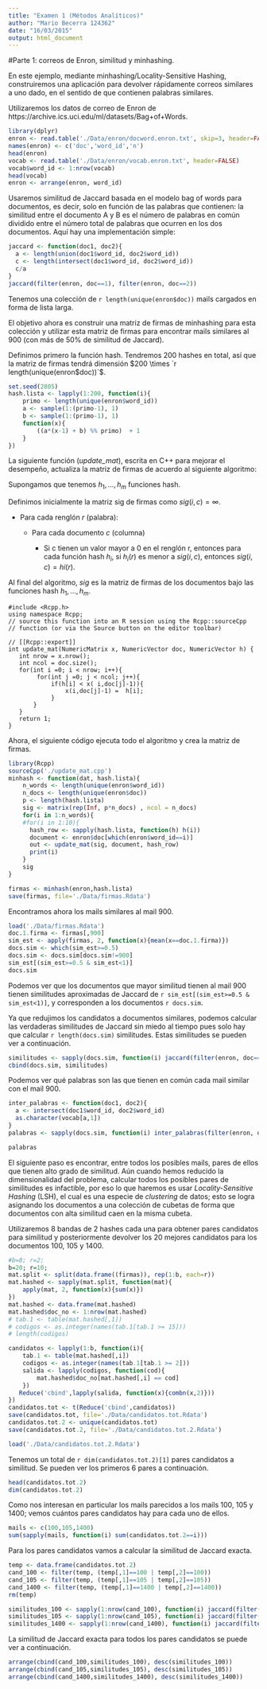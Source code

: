 ```yaml
---
title: "Examen 1 (Métodos Analíticos)"
author: "Mario Becerra 124362"
date: "16/03/2015"
output: html_document
---
```


#Parte 1: correos de Enron, similitud y minhashing.

En este ejemplo, mediante minhashing/Locality-Sensitive Hashing, construiremos una aplicación para devolver rápidamente correos similares a uno dado, en el sentido de que contienen palabras similares.

Utilizaremos los datos de correo de Enron de https://archive.ics.uci.edu/ml/datasets/Bag+of+Words. 

```r
library(dplyr)
enron <- read.table('./Data/enron/docword.enron.txt', skip=3, header=FALSE, sep=' ')
names(enron) <- c('doc','word_id','n')
head(enron)
vocab <- read.table('./Data/enron/vocab.enron.txt', header=FALSE)
vocab$word_id <- 1:nrow(vocab)
head(vocab)
enron <- arrange(enron, word_id)
```

Usaremos similitud de Jaccard basada en el modelo bag of words para documentos, es decir, solo en función de las palabras que contienen: la similitud entre el documento A y B es el número de palabras en común dividido entre el número total de palabras que ocurren en los dos documentos. Aquí hay una implementación simple:

```r
jaccard <- function(doc1, doc2){
  a <- length(union(doc1$word_id, doc2$word_id))
  c <- length(intersect(doc1$word_id, doc2$word_id))
  c/a
}
jaccard(filter(enron, doc==1), filter(enron, doc==2))
```

Tenemos una colección de `r length(unique(enron$doc))` mails cargados en forma de lista larga.

El objetivo ahora es construir una matriz de firmas de minhashing para esta colección y utilizar esta matriz de firmas para encontrar mails similares al 900 (con más de 50% de similitud de Jaccard).

Definimos primero la función hash. Tendremos 200 hashes en total, así que la matriz de firmas tendrá dimensión $200 \times `r length(unique(enron$doc))`$.

```r
set.seed(2805)
hash.lista <- lapply(1:200, function(i){
    primo <- length(unique(enron$word_id))
    a <- sample(1:(primo-1), 1)
    b <- sample(1:(primo-1), 1)
    function(x){
        ((a*(x-1) + b) %% primo)  + 1
    }
})
```

La siguiente función (*update_mat*), escrita en C++ para mejorar el desempeño, actualiza la matriz de firmas de acuerdo al siguiente algoritmo:

Supongamos que tenemos $h_1,...,h_m$ funciones hash.

Definimos inicialmente la matriz sig de firmas como $sig(i,c)=\infty$.

* Para cada renglón $r$ (palabra):

    * Para cada documento $c$ (columna)

        * Si c tienen un valor mayor a $0$ en el renglón r, entonces para cada función hash $h_i$, si $h_i(r)$ es menor a $sig(i,c)$, entonces $sig(i,c)=hi(r)$.

Al final del algoritmo, $sig$ es la matriz de firmas de los documentos bajo las funciones hash $h_1,...,h_m$.

```
#include <Rcpp.h>
using namespace Rcpp;
// source this function into an R session using the Rcpp::sourceCpp 
// function (or via the Source button on the editor toolbar)

// [[Rcpp::export]]
int update_mat(NumericMatrix x, NumericVector doc, NumericVector h) {
   int nrow = x.nrow();
   int ncol = doc.size();
   for(int i =0; i < nrow; i++){
     	for(int j =0; j < ncol; j++){
       		if(h[i] < x( i,doc[j]-1)){
            	x(i,doc[j]-1) =  h[i];
            }
       }
   }
   return 1;
}
```
Ahora, el siguiente código ejecuta todo el algoritmo y crea la matriz de firmas.

```r
library(Rcpp)
sourceCpp('./update_mat.cpp')
minhash <- function(dat, hash.lista){
    n_words <- length(unique(enron$word_id))
    n_docs <- length(unique(enron$doc))
    p <- length(hash.lista)
    sig <- matrix(rep(Inf, p*n_docs) , ncol = n_docs)
    for(i in 1:n_words){
    #for(i in 1:10){
      hash_row <- sapply(hash.lista, function(h) h(i))
      document <- enron$doc[which(enron$word_id==i)]
      out <- update_mat(sig, document, hash_row)  
      print(i)
    }
    sig
}

firmas <- minhash(enron,hash.lista)
save(firmas, file='./Data/firmas.Rdata')
```

Encontramos ahora los mails similares al mail 900.

```r
load('./Data/firmas.Rdata')
doc.1.firma <- firmas[,900]
sim_est <- apply(firmas, 2, function(x){mean(x==doc.1.firma)})
docs.sim <- which(sim_est>=0.5)
docs.sim <- docs.sim[docs.sim!=900]
sim_est[(sim_est>=0.5 & sim_est<1)]
docs.sim
```
Podemos ver que los documentos que mayor similitud tienen al mail 900 tienen similitudes aproximadas de Jaccard de `r sim_est[(sim_est>=0.5 & sim_est<1)]`, y corresponden a los documentos `r docs.sim`.

Ya que redujimos los candidatos a documentos similares, podemos calcular las verdaderas similitudes de Jaccard sin miedo al tiempo pues solo hay que calcular `r length(docs.sim)` similitudes. Estas similitudes se pueden ver a continuación.

```r
similitudes <- sapply(docs.sim, function(i) jaccard(filter(enron, doc==900), filter(enron, doc==i)))
cbind(docs.sim, similitudes)
```

Podemos ver qué palabras son las que tienen en común cada mail similar con el mail 900.

```r
inter_palabras <- function(doc1, doc2){
  a <- intersect(doc1$word_id, doc2$word_id)
  as.character(vocab[a,1])
}
palabras <- sapply(docs.sim, function(i) inter_palabras(filter(enron, doc==900), filter(enron, doc==i)))
```
```r
palabras
```

El siguiente paso es encontrar, entre todos los posibles mails, pares de ellos que tienen alto grado de similitud. Aún cuando hemos reducido la dimensionalidad del problema, calcular todos los posibles pares de similitudes es infactible, por eso lo que haremos es usar *Locality-Sensitive Hashing* (LSH), el cual es una especie de *clustering* de datos; esto se logra asignando los documentos a una colección de cubetas de forma que documentos con alta similitud caen en la misma cubeta.

Utilizaremos 8 bandas de 2 hashes cada una para obtener pares candidatos para similitud y posteriormente devolver los 20 mejores candidatos para los documentos 100, 105 y 1400.

```r
#b=8; r=2;
b=20; r=10;
mat.split <- split(data.frame((firmas)), rep(1:b, each=r))
mat.hashed <- sapply(mat.split, function(mat){
    apply(mat, 2, function(x){sum(x)})
})
mat.hashed <- data.frame(mat.hashed)
mat.hashed$doc_no <- 1:nrow(mat.hashed)
# tab.1 <- table(mat.hashed[,1])
# codigos <- as.integer(names(tab.1[tab.1 >= 15]))
# length(codigos)
```
```r
candidatos <- lapply(1:b, function(i){
    tab.1 <- table(mat.hashed[,i])
    codigos <- as.integer(names(tab.1[tab.1 >= 2]))
    salida <- lapply(codigos, function(cod){ 
        mat.hashed$doc_no[mat.hashed[,i] == cod]
    })
   Reduce('cbind',lapply(salida, function(x){combn(x,2)}))
})
candidatos.tot <- t(Reduce('cbind',candidatos))
save(candidatos.tot, file='./Data/candidatos.tot.Rdata')
candidatos.tot.2 <- unique(candidatos.tot)
save(candidatos.tot.2, file='./Data/candidatos.tot.2.Rdata')
```
```r
load('./Data/candidatos.tot.2.Rdata')
```

Tenemos un total de `r dim(candidatos.tot.2)[1]` pares candidatos a similitud. Se pueden ver los primeros 6 pares a continuación.

```r
head(candidatos.tot.2)
dim(candidatos.tot.2)
```

Como nos interesan en particular los mails parecidos a los mails $100$, $105$ y $1400$; vemos cuántos pares candidatos hay para cada uno de ellos.

```r
mails <- c(100,105,1400)
sum(sapply(mails, function(i) sum(candidatos.tot.2==i)))
```

Para los pares candidatos vamos a calcular la similitud de Jaccard exacta.

```r
temp <- data.frame(candidatos.tot.2)
cand_100 <- filter(temp, (temp[,1]==100 | temp[,2]==100))
cand_105 <- filter(temp, (temp[,1]==105 | temp[,2]==105))
cand_1400 <- filter(temp, (temp[,1]==1400 | temp[,2]==1400))
rm(temp)

similitudes_100 <- sapply(1:nrow(cand_100), function(i) jaccard(filter(enron, doc==cand_100[i,1]), filter(enron, doc==cand_100[i,2])))
similitudes_105 <- sapply(1:nrow(cand_105), function(i) jaccard(filter(enron, doc==cand_105[i,1]), filter(enron, doc==cand_105[i,2])))
similitudes_1400 <- sapply(1:nrow(cand_1400), function(i) jaccard(filter(enron, doc==cand_1400[i,1]), filter(enron, doc==cand_1400[i,2])))
```

La similitud de Jaccard exacta para todos los pares candidatos se puede ver a continuación.

```r
arrange(cbind(cand_100,similitudes_100), desc(similitudes_100))
arrange(cbind(cand_105,similitudes_105), desc(similitudes_105))
arrange(cbind(cand_1400,similitudes_1400), desc(similitudes_1400))
```








